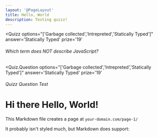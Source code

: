 ```yaml
---
layout: '@PageLayout'
title: Hello, World
description: Testing quizz!
---
```


<Quizz
  options="['Garbage collected','Intrepreted','Statically Typed']"
  answer='Statically Typed'
  prize='19'
>
  <h6>Which term does NOT describe JavaScript?</h6>
</Quizz>

<Quiz.Question
  options="['Garbage collected','Intrepreted','Statically Typed']"
  answer='Statically Typed'
  prize='19'
>
  <h6>Quizz Question Test</h6>
</Quiz.Question>

# Hi there Hello, World!

This Markdown file creates a page at `your-domain.com/page-1/`

It probably isn't styled much, but Markdown does support:
